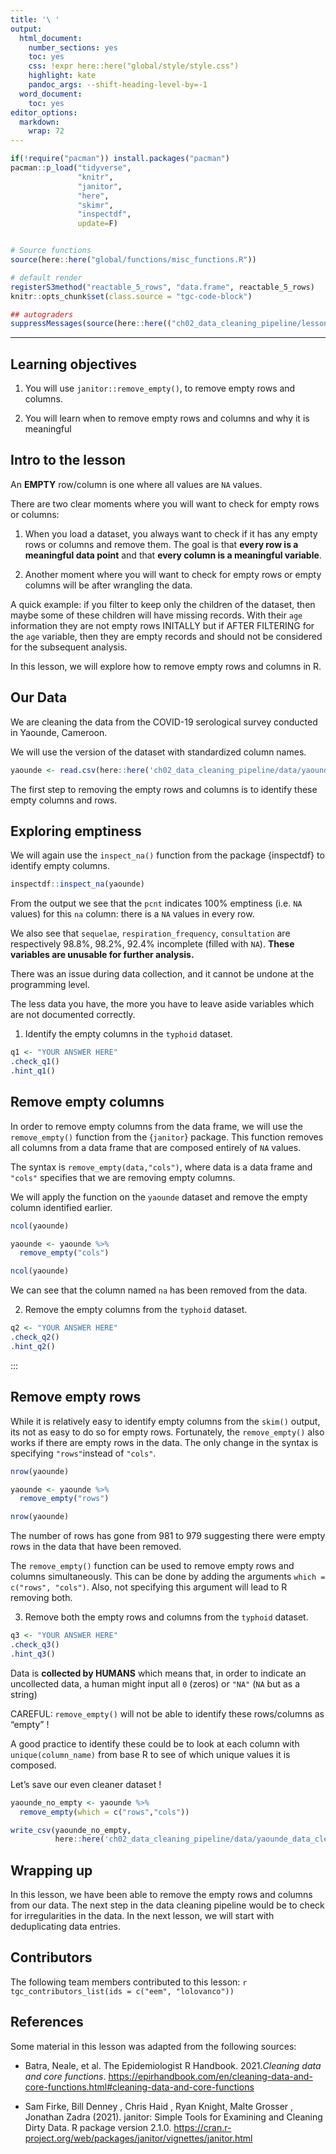 ```yaml
---
title: '\ '
output:
  html_document:
    number_sections: yes
    toc: yes
    css: !expr here::here("global/style/style.css")
    highlight: kate
    pandoc_args: --shift-heading-level-by=-1
  word_document:
    toc: yes
editor_options: 
  markdown: 
    wrap: 72
---
```


```r
if(!require("pacman")) install.packages("pacman")
pacman::p_load("tidyverse",
               "knitr",
               "janitor",
               "here",
               "skimr",
               "inspectdf",
               update=F)


# Source functions 
source(here::here("global/functions/misc_functions.R"))

# default render
registerS3method("reactable_5_rows", "data.frame", reactable_5_rows)
knitr::opts_chunk$set(class.source = "tgc-code-block")

## autograders
suppressMessages(source(here::here(("ch02_data_cleaning_pipeline/lessons/ch02_ls03_remove_empty_autograder.R"))))

```

------------------------------------------------------------------------

<!-- # Data cleaning: removing empty rows and columns -->

## Learning objectives

1.  You will use `janitor::remove_empty()`, to remove empty rows and columns.

2.  You will learn when to remove empty rows and columns and why it is meaningful

## Intro to the lesson

::: vocab
An **EMPTY** row/column is one where all values are `NA` values.
:::

::: key-point
There are two clear moments where you will want to check for empty rows or columns:

1.  When you load a dataset, you always want to check if it has any empty rows or columns and remove them. The goal is that **every row is a meaningful data point** and that **every column is a meaningful variable**.

2.  Another moment where you will want to check for empty rows or empty columns will be after wrangling the data.
:::

::: side-note
A quick example: if you filter to keep only the children of the dataset, then maybe some of these children will have missing records. With their `age` information they are not empty rows INITALLY but if AFTER FILTERING for the `age` variable, then they are empty records and should not be considered for the subsequent analysis.
:::

In this lesson, we will explore how to remove empty rows and columns in R.

## Our Data

::: recap
We are cleaning the data from the COVID-19 serological survey conducted in Yaounde, Cameroon.

We will use the version of the dataset with standardized column names.
:::

```r

yaounde <- read.csv(here::here('ch02_data_cleaning_pipeline/data/yaounde_data_clean_names.csv'))

```

The first step to removing the empty rows and columns is to identify these empty columns and rows.

## Exploring emptiness

We will again use the `inspect_na()` function from the package {inspectdf} to identify empty columns.

```r

inspectdf::inspect_na(yaounde) 

```

From the output we see that the `pcnt` indicates 100% emptiness (i.e. `NA` values) for this `na` column: there is a `NA` values in every row.

::: watch-out
We also see that `sequelae`, `respiration_frequency`, `consultation` are respectively 98.8%, 98.2%, 92.4% incomplete (filled with `NA`). **These variables are unusable for further analysis.**

There was an issue during data collection, and it cannot be undone at the programming level.

The less data you have, the more you have to leave aside variables which are not documented correctly.
:::

::: practice
1.  Identify the empty columns in the `typhoid` dataset.

```r
q1 <- "YOUR ANSWER HERE"
.check_q1()
.hint_q1()
```
:::

## Remove empty columns

In order to remove empty columns from the data frame, we will use the `remove_empty()` function from the {`janitor`} package. This function removes all columns from a data frame that are composed entirely of `NA` values.

::: vocab
The syntax is `remove_empty(data,"cols")`, where data is a data frame and `"cols"` specifies that we are removing empty columns.
:::

We will apply the function on the `yaounde` dataset and remove the empty column identified earlier.

```r
ncol(yaounde)

yaounde <- yaounde %>% 
  remove_empty("cols")

ncol(yaounde)

```

We can see that the column named `na` has been removed from the data.

2.  Remove the empty columns from the `typhoid` dataset.

```r
q2 <- "YOUR ANSWER HERE"
.check_q2()
.hint_q2()
```
:::

## Remove empty rows

While it is relatively easy to identify empty columns from the `skim()` output, its not as easy to do so for empty rows. Fortunately, the `remove_empty()` also works if there are empty rows in the data. The only change in the syntax is specifying `"rows"`instead of `"cols"`.

```r
nrow(yaounde)

yaounde <- yaounde %>% 
  remove_empty("rows")

nrow(yaounde)
```

The number of rows has gone from 981 to 979 suggesting there were empty rows in the data that have been removed.

::: pro-tip
The `remove_empty()` function can be used to remove empty rows and columns simultaneously. This can be done by adding the arguments `which = c("rows", "cols")`. Also, not specifying this argument will lead to R removing both.
:::

::: practice
3.  Remove both the empty rows and columns from the `typhoid` dataset.

```r
q3 <- "YOUR ANSWER HERE"
.check_q3()
.hint_q3()
```
:::

::: watch-out
Data is **collected by HUMANS** which means that, in order to indicate an uncollected data, a human might input all `0` (zeros) or `"NA"` (`NA` but as a string)

CAREFUL: `remove_empty()` will not be able to identify these rows/columns as "empty" !

A good practice to identify these could be to look at each column with `unique(column_name)` from base R to see of which unique values it is composed. 
:::

Let's save our even cleaner dataset !

```r
yaounde_no_empty <- yaounde %>% 
  remove_empty(which = c("rows","cols"))

write_csv(yaounde_no_empty,
          here::here('ch02_data_cleaning_pipeline/data/yaounde_data_clean_structure.csv'))

```

## Wrapping up
In this lesson, we have been able to remove the empty rows and columns from our data. The next step in the data cleaning pipeline would be to check for irregularities in the data. In the next lesson, we will start with deduplicating data entries. 

## Contributors {.unlisted .unnumbered}

The following team members contributed to this lesson: `r tgc_contributors_list(ids = c("eem", "lolovanco"))`

## References {.unlisted .unnumbered}

Some material in this lesson was adapted from the following sources:

-   Batra, Neale, et al. The Epidemiologist R Handbook. 2021.*Cleaning data and core functions*. <https://epirhandbook.com/en/cleaning-data-and-core-functions.html#cleaning-data-and-core-functions>

-   Sam Firke, Bill Denney , Chris Haid , Ryan Knight, Malte Grosser , Jonathan Zadra  (2021). janitor: Simple Tools for Examining and Cleaning Dirty Data. R package version  2.1.0. <https://cran.r-project.org/web/packages/janitor/vignettes/janitor.html>


